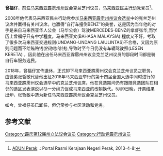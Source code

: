 {{noteTA
|G1=melayu
}}
{{Infobox Officeholder
|honorific-prefix = 
|name             = 曾福仔
|original_name    = 
|honorific-suffix=
|image            = 
|image_wide       =

|constituency_AM = 克兰芝州议席
|assembly      = 马来西亚霹雳州州议会
|term_start      = 
|term_end       = 
|predecessor     = 
 |majority       = 
 |order2            =
|office2          = 
|term_start2       = 
 |term_end2         = 
|predecessor2      = 
 |successor2        = 
|birth_date       = 
|birth_place      = 
|death_date       = 
|death_place      =
|othername =CHEN FOOK CHAY (马来西亚登记即身份证上之罗马字母姓名)
|nationality = {{MYS}}
|party            = 马来西亚民主行动党
|otherparty = 
|sex = 
|spouse           = 
|children         =
|religion         = 
|profession       = 
|alma_mater       = 
}}

'''曾福仔'''，[[马来西亚|前任马来西亚]][[霹雳州|霹雳]][[霹雳州议会|州州议会]]克兰芝州议员，[[民行党|马来西亚民主行动党]]党员<ref>[http://www.perak.gov.my/index.php/kerajaan-negeri/adun-perak ADUN Perak] {{webarchive|url=https://web.archive.org/web/20130122011957/http://www.perak.gov.my/index.php/kerajaan-negeri/adun-perak |date=2013-01-22 }}.: Portal Rasmi Kerajaan Negeri Perak, 2013-4-8:</ref>。

2008年他代表马来西亚民主行动党参加[[2008年马来西亚大选|马来西亚霹雳州州议会选举]]中的克兰芝州议席并赢得有关州议席。也赢得“自行车撞倒BENZ”的美誉，这是因为当年他的对手是来自马来西亚华人公会（马华公会）驾驶MERCEDES-BENZ的拿督张华,而学历上曾福仔只有中学程度，马来西亚文(BAHASA MALAYSIA) 程度又不好，考取了很多次马来西亚交通规则(UNDANG-UNDANG LAIULINTAS)不合格，又因为原则问题而不给贿赂钱(俗称咖啡钱),导致时至今日仍没有车辆驾驶照(LESEN KERETA) ，因此他在出任马来西亚霹雳州州议会克兰芝州议员的那段时间都是骑自行车服务选民。{{cn}}

2018年，曾福仔宣佈退休，正式卸下马来西亚霹雳州议会克兰芝州议员之职务，由徒弟张哲敏代替他出征2018年马来西亚举行的第十四届全国大选中同时进行的马来西亚霹雳州议会选举中的克兰芝州议席，他在竞选期间仍有跟随竞选团队在相邻的选区发表演说以尽一分绵力促成马来西亚的改朝换代。5月9日晚，开票结果出炉，张哲敏中选为新任马来西亚霹雳州议会克兰芝州议员。

如今，曾福仔虽已卸任，但仍常参与社区活动和党务。

==参考文献==
{{reflist}}

{{前任马来西亚霹雳州议会克兰芝州议员：曾福仔 任期：2008-2018}}
{{马来西亚人物小作品}}

[[Category:霹雳第12届州立法议会议员|Category:霹雳第12届州立法议会议员]]
[[Category:行动党霹雳州议员|Category:行动党霹雳州议员]]